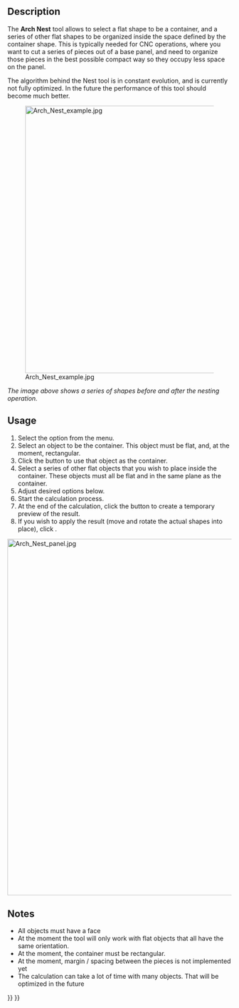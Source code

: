 <languages/>
<translate>

<!--T:2-->
{{Docnav
|[[Arch_Panel_Sheet|Panel Sheet]]
|[[Arch_Structure|Structure]]
|[[BIM_Workbench|BIM]]
|IconL=Arch_Panel_Sheet.svg
|IconR=Arch_Structure.svg
|IconC=Workbench_BIM.svg
}}

<!--T:14-->
{{GuiCommand
|Name=Arch Nest
|MenuLocation=Utils → Panel Tools → Nest
|Workbenches=[[BIM_Workbench|BIM]]
|Version=0.17
|SeeAlso=[[Arch_Panel|Arch Panel]], [[Arch_Panel_Sheet|Arch Panel Sheet]]
}}

==Description== <!--T:3-->

<!--T:4-->
The '''Arch Nest''' tool allows to select a flat shape to be a container, and a series of other flat shapes to be organized inside the space defined by the container shape. This is typically needed for CNC operations, where you want to cut a series of pieces out of a base panel, and need to organize those pieces in the best possible compact way so they occupy less space on the panel.

<!--T:5-->
The algorithm behind the Nest tool is in constant evolution, and is currently not fully optimized. In the future the performance of this tool should become much better.

<!--T:6-->
[[Image:Arch Nest example.jpg|600px]]

<!--T:7-->
''The image above shows a series of shapes before and after the nesting operation.''

==Usage== <!--T:8-->

<!--T:10-->
# Select the {{MenuCommand|Utils → Panel Tools → [[Image:Arch_Nest.svg|16px]] Nest}} option from the menu.
# Select an object to be the container. This object must be flat, and, at the moment, rectangular.
# Click the {{Button|Pick Selected}} button to use that object as the container.
# Select a series of other flat objects that you wish to place inside the container. These objects must all be flat and in the same plane as the container.
# Adjust desired options below.
# Start the calculation process.
# At the end of the calculation, click the {{Button|Preview}} button to create a temporary preview of the result.
# If you wish to apply the result (move and rotate the actual shapes into place), click {{Button|OK}}.


<!--T:9-->
[[Image:Arch Nest panel.jpg|800px]]
{{Caption|Task panel of the [[Arch_Nest|Arch Nest]] tool}}

==Notes== <!--T:11-->

<!--T:12-->
* All objects must have a face
* At the moment the tool will only work with flat objects that all have the same orientation. 
* At the moment, the container must be rectangular.
* At the moment, margin / spacing between the pieces is not implemented yet
* The calculation can take a lot of time with many objects. That will be optimized in the future


<!--T:13-->
{{Docnav
|[[Arch_Panel_Sheet|Panel Sheet]]
|[[Arch_Structure|Structure]]
|[[BIM_Workbench|BIM]]
|IconL=Arch_Panel_Sheet.svg
|IconR=Arch_Structure.svg
|IconC=Workbench_BIM.svg
}}

</translate>
{{BIM_Tools_navi{{#translation:}}}}
{{Userdocnavi{{#translation:}}}}